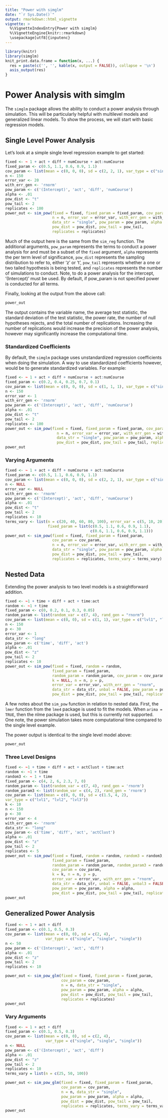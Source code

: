 ```yaml
---
title: "Power with simglm"
date: "`r Sys.Date()`"
output: rmarkdown::html_vignette
vignette: >
  %\VignetteIndexEntry{Power with simglm}
  %\VignetteEngine{knitr::rmarkdown}
  \usepackage[utf8]{inputenc}
---
```

```r
library(knitr)
library(simglm)
knit_print.data.frame = function(x, ...) {
  res = paste(c('', '', kable(x, output = FALSE)), collapse = '\n')
  asis_output(res)
}
```
# Power Analysis with simglm

The `simglm` package allows the ability to conduct a power analysis through simulation. This will be particularly helpful with multilevel models and generalized linear models. To show the process, we will start with basic regression models.

## Single Level Power Analysis
Let's look at a simple single level regression example to get started:

```r
fixed <- ~ 1 + act + diff + numCourse + act:numCourse
fixed_param <- c(0.5, 1.1, 0.6, 0.9, 1.1)
cov_param <- list(mean = c(0, 0, 0), sd = c(2, 2, 1), var_type = c("single", "single", "single"))
n <- 150
error_var <- 20
with_err_gen <- 'rnorm'
pow_param <- c('(Intercept)', 'act', 'diff', 'numCourse')
alpha <- .01
pow_dist <- "t"
pow_tail <- 2
replicates <- 100
power_out <- sim_pow(fixed = fixed, fixed_param = fixed_param, cov_param = cov_param,
                     n = n, error_var = error_var, with_err_gen = with_err_gen, 
                     data_str = "single", pow_param = pow_param, alpha = alpha,
                     pow_dist = pow_dist, pow_tail = pow_tail, 
                     replicates = replicates)
```

Much of the output here is the same from the `sim_reg` function. The additional arguments, `pow_param` represents the terms to conduct a power analysis for and must be a subset of the `fixed` argument, `alpha` represents the per term level of significance, `pow_dist` represents the sampling distribution to refer to, either 'z' or 't', `pow_tail` represents whether a one or two tailed hypothesis is being tested, and `replicates` represents the number of simulations to conduct. Note, to do a power analysis for the intercept, '(Intercept)' must be used. By default, if pow_param is not specified power is conducted for all terms. 

Finally, looking at the output from the above call:
```r
power_out
```

The output contains the variable name, the average test statistic, the standard deviation of the test statistic, the power rate, the number of null hypotheses rejects, and the total number of replications. Increasing the number of replications would increase the precision of the power analysis, however may significantly increase the computational time.

### Standardized Coefficients
By default, the `simglm` package uses unstandardized regression coefficients when doing the simulation. A way to use standardized coefficients however, would be to generate standardized variables. For example:
```r
fixed <- ~ 1 + act + diff + numCourse + act:numCourse
fixed_param <- c(0.2, 0.4, 0.25, 0.7, 0.1)
cov_param <- list(mean = c(0, 0, 0), sd = c(1, 1, 1), var_type = c("single", "single", "single"))
n <- 150
error_var <- 1
with_err_gen <- 'rnorm'
pow_param <- c('(Intercept)', 'act', 'diff', 'numCourse')
alpha <- .01
pow_dist <- "t"
pow_tail <- 2
replicates <- 100
power_out <- sim_pow(fixed = fixed, fixed_param = fixed_param, cov_param = cov_param,
                       n = n, error_var = error_var, with_err_gen = with_err_gen, 
                       data_str = "single", pow_param = pow_param, alpha = alpha,
                       pow_dist = pow_dist, pow_tail = pow_tail, replicates = replicates)
power_out
```

### Varying Arguments
```r
fixed <- ~ 1 + act + diff + numCourse + act:numCourse
fixed_param <- c(0.5, 1.1, 0.6, 0.9, 1.1)
cov_param <- list(mean = c(0, 0, 0), sd = c(2, 2, 1), var_type = c("single", "single", "single"))
n <- NULL
error_var <- NULL
with_err_gen <- 'rnorm'
pow_param <- c('(Intercept)', 'act', 'diff', 'numCourse')
alpha <- .01
pow_dist <- "t"
pow_tail <- 2
replicates <- 10
terms_vary <- list(n = c(20, 40, 60, 80, 100), error_var = c(5, 10, 20),
                   fixed_param = list(c(0.5, 1.1, 0.6, 0.9, 1.1), 
                                      c(0.6, 1.1, 0.6, 0.9, 1.1)))
power_out <- sim_pow(fixed = fixed, fixed_param = fixed_param, 
                     cov_param = cov_param,
                     n = n, error_var = error_var, with_err_gen = with_err_gen, 
                     data_str = "single", pow_param = pow_param, alpha = alpha,
                     pow_dist = pow_dist, pow_tail = pow_tail, 
                     replicates = replicates, terms_vary = terms_vary)
```

## Nested Data
Extending the power analysis to two level models is a straightforward addition. 
```r
fixed <- ~1 + time + diff + act + time:act
random <- ~1 + time
fixed_param <- c(0, 0.2, 0.1, 0.3, 0.05)
random_param <- list(random_var = c(7, 4), rand_gen = "rnorm")
cov_param <- list(mean = c(0, 0), sd = c(1, 1), var_type = c("lvl1", "lvl2"))
n <- 150
p <- 30
error_var <- 1
data_str <- "long"
pow_param <- c('time', 'diff', 'act')
alpha <- .01
pow_dist <- "z"
pow_tail <- 2
replicates <- 10
power_out <- sim_pow(fixed = fixed, random = random, 
                     fixed_param = fixed_param, 
                     random_param = random_param, cov_param = cov_param, 
                     k = NULL, n = n, p = p,
                     error_var = error_var, with_err_gen = "rnorm",
                     data_str = data_str, unbal = FALSE, pow_param = pow_param, alpha = alpha,
                     pow_dist = pow_dist, pow_tail = pow_tail, replicates = replicates)
```

A few notes about the `sim_pow` function in relation to nested data. First, the `lmer` function from the `lme4` package is used to fit the models. When `arima = TRUE`, then the nlme package is used, but this is currently not supported. One note, the power simulation takes more computational time compared to the single level example.

The power output is identical to the single level model above:
```r
power_out
```

### Three Level Designs
```r
fixed <- ~1 + time + diff + act + actClust + time:act
random <- ~1 + time 
random3 <- ~ 1 + time
fixed_param <- c(4, 2, 6, 2.3, 7, 0)
random_param <- list(random_var = c(7, 4), rand_gen = 'rnorm')
random_param3 <- list(random_var = c(4, 2), rand_gen = 'rnorm')
cov_param <- list(mean = c(0, 0, 0), sd = c(1.5, 4, 2), 
var_type = c("lvl1", "lvl2", "lvl3"))
k <- 10
n <- 150
p <- 30
error_var <- 4
with_err_gen <- 'rnorm'
data_str <- "long"
pow_param <- c('time', 'diff', 'act', 'actClust')
alpha <- .01
pow_dist <- "z"
pow_tail <- 2
replicates <- 5
power_out <- sim_pow(fixed = fixed, random = random, random3 = random3,
                     fixed_param = fixed_param, 
                     random_param = random_param, random_param3 = random_param3, 
                     cov_param = cov_param, 
                     k = k, n = n, p = p,
                     error_var = error_var, with_err_gen = "rnorm",
                     data_str = data_str, unbal = FALSE, unbal3 = FALSE, 
                     pow_param = pow_param, alpha = alpha,
                     pow_dist = pow_dist, pow_tail = pow_tail, replicates = replicates)
power_out
```

## Generalized Power Analysis
```r
fixed <- ~ 1 + act + diff
fixed_param <- c(0.1, 0.5, 0.3)
cov_param <- list(mean = c(0, 0), sd = c(2, 4), 
                  var_type = c("single", "single", "single"))
n <- 50
pow_param <- c('(Intercept)', 'act', 'diff')
alpha <- .01
pow_dist <- "z"
pow_tail <- 2
replicates <- 10

power_out <- sim_pow_glm(fixed = fixed, fixed_param = fixed_param, 
                         cov_param = cov_param, 
                         n = n, data_str = "single", 
                         pow_param = pow_param, alpha = alpha,
                         pow_dist = pow_dist, pow_tail = pow_tail, 
                         replicates = replicates)
power_out
```

### Vary Arguments
```r
fixed <- ~ 1 + act + diff
fixed_param <- c(0.1, 0.5, 0.3)
cov_param <- list(mean = c(0, 0), sd = c(2, 4), 
                  var_type = c("single", "single", "single"))
n <- NULL
pow_param <- c('(Intercept)', 'act', 'diff')
alpha <- .01
pow_dist <- "z"
pow_tail <- 2
replicates <- 10
terms_vary = list(n = c(25, 50, 100))

power_out <- sim_pow_glm(fixed = fixed, fixed_param = fixed_param, 
                         cov_param = cov_param, 
                         n = n, data_str = "single", 
                         pow_param = pow_param, alpha = alpha,
                         pow_dist = pow_dist, pow_tail = pow_tail, 
                         replicates = replicates, terms_vary = terms_vary)
power_out
```

